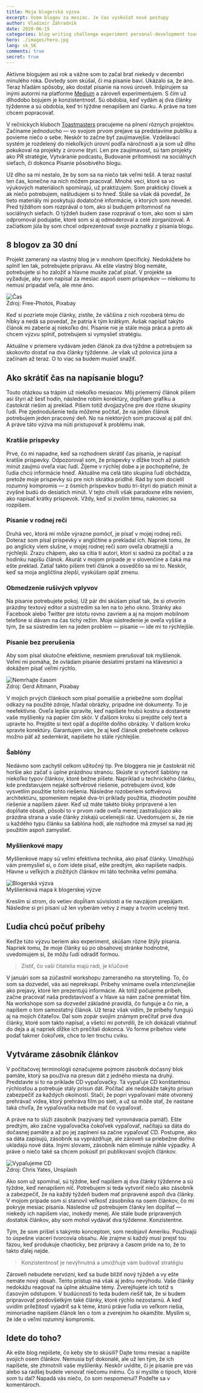 ```yaml
---
title: Moja blogerská výzva
excerpt: Osem blogov za mesiac. Je čas vyskúšať nové postupy
author: Vladimír Záhradník
date: 2020-06-15
categories: blog writing challenge experiment personal-development toastmasters
hero: ./images/hero.jpg
lang: sk_SK
comments: true
secret: true
---
```

Aktívne blogujem asi rok a vážne som to začal brať niekedy v decembri minulého roka. Dovtedy som skúšal, či ma písanie baví. Ukázalo sa, že áno. Teraz hľadám spôsoby, ako dostať písanie na novú úroveň. Inšpirujem sa inými autormi na platforme [Medium][medium] a zároveň experimentujem. S čím už dlhodobo bojujem je konzistentnosť. Sú obdobia, keď vydám aj dva články týždenne a sú obdobia, keď tri týždne nenapíšem ani čiarku. A práve na tom chcem popracovať.

V rečníckych kluboch [Toastmasters][toastmasters] pracujeme na plnení rôznych projektov. Začíname jednoducho — vo svojom prvom prejave sa predstavíme publiku a povieme niečo o sebe. Neskôr to začne byť zaujímavejšie. Vzdelávací systém je rozdelený do niekoľkých úrovní podľa náročnosti a ja som už dlho pokukoval na projekty z úrovne štyri. Len pre zaujímavosť, sú tam projekty ako PR stratégie, Vytváranie podcastu, Budovanie prítomnosti na sociálnych sieťach, či dokonca Písanie pôsobivého blogu.

Už dlho sa mi nestalo, že by som sa na niečo tak veľmi tešil. A teraz nastal ten čas, konečne na nich môžem pracovať. Mnohé veci, ktoré sa vo výukových materiáloch spomínajú, už praktizujem. Som praktický človek a ak niečo potrebujem, naštudujem si to hneď. Stále sa však dá povedať, že tieto materiály mi poskytujú dodatočné informácie, o ktorých som nevedel. Pred týždňom som rozprával o tom, ako si budujem prítomnosť na sociálnych sieťach. O týždeň budem zase rozprávať o tom, ako som si sám odpromoval podujatie, ktoré som si aj odmoderoval a celé zorganizoval. A začiatkom júla by som chcel odprezentovať svoje poznatky z písania blogu.

## 8 blogov za 30 dní
Projekt zameraný na vlastný blog je v mnohom špecifický. Nedokážete ho splniť len tak, potrebujete prípravu. Ak ešte vlastný blog nemáte, potrebujete si ho založiť a hlavne musíte začať písať. V projekte sa vyžaduje, aby som napísal za mesiac aspoň osem príspevkov — niekomu to nemusí pripadať veľa, ale mne áno.

<div className="Image__Large">
  <img src="./images/time.jpg" alt="Čas" />
  <figcaption>Zdroj: Free-Photos, Pixabay</figcaption>
</div>

Keď si pozriete moje články, zistíte, že väčšina z nich rozoberá tému do hĺbky a nedá sa povedať, že patria k tým krátkym. Avšak napísať takýto článok mi zaberie aj niekoľko dní. Písanie nie je stále moja práca a preto ak chcem výzvu splniť, potrebujem si vymyslieť stratégiu.

Aktuálne v priemere vydávam jeden článok za dva týždne a potrebujem sa skokovito dostať na dva články týždenne. Je však už polovica júna a začínam až teraz. O to viac sa budem musieť snažiť.

## Ako skrátiť čas na napísanie blogu?
Touto otázkou sa trápim už niekoľko mesiacov. Môj priemerný článok píšem asi štyri až šesť hodín, následne robím korektúry, dopĺňam grafiku a častokrát riešim aj preklad. Píšem totiž dvojjazyčne pre dve rôzne skupiny ľudí. Pre zjednodušenie teda môžeme počítať, že na jeden článok potrebujem jeden pracovný deň. No na niektorých som pracoval aj päť dní. A práve táto výzva ma núti pristupovať k problému inak.

### Kratšie príspevky
Prvé, čo mi napadne, keď sa rozhodnem skrátiť čas písania, je napísať kratšie príspevky. Odpozoroval som, že príspevky v dĺžke troch až piatich minút zaujmú oveľa viac ľudí. Žijeme v rýchlej dobe a je pochopiteľné, že ľudia chcú informácie hneď. Aktuálne ma celá táto skupina ľudí obchádza, pretože moje príspevky sú pre nich skrátka pridlhé. Rád by som docielil rozumný kompromis — z ôsmich príspevkov budú tri-štyri do piatich minút a zvyšné budú do desiatich minút. V tejto chvíli však paradoxne ešte neviem, ako napísať krátky príspevok. Vždy, keď si zvolím tému, nakoniec sa rozpíšem.

### Písanie v rodnej reči
Druhá vec, ktorá mi môže výrazne pomôcť, je písať v mojej rodnej reči. Doteraz som písal príspevky v angličtine a prekladal ich. Napriek tomu, že po anglicky viem slušne, v mojej rodnej reči som oveľa obratnejší a rýchlejší. Zrazu chápem, ako sa cítia tí autori, ktorí si sadnú za počítač a za hodinku napíšu článok. Akurát v mojom prípade je v slovenčine a čaká ma ešte preklad. Zatiaľ takto píšem tretí článok a osvedčilo sa mi to. Neskôr, keď sa moja angličtina zlepší, vyskúšam opäť zmenu.

### Obmedzenie rušivých vplyvov
Na písanie potrebujete pokoj. Už pár dní skúšam písať tak, že si otvorím prázdny textový editor a sústredím sa len na to jeho okno. Stránky ako Facebook alebo Twitter pre istotu rovno zavriem a aj na mojom mobilnom telefóne si dávam na čas tichý režim. Moje sústredenie je oveľa vyššie a tým, že sa sústredím len na jeden problém — písanie — ide mi to rýchlejšie.

### Písanie bez prerušenia
Aby som písal skutočne efektívne, nesmiem prerušovať tok myšlienok. Veľmi mi pomáha, že ovládam písanie desiatimi prstami na klávesnici a dokážem písať veľmi rýchlo.

<div className="Image__Large">
  <img src="./images/stop-wasting-time.jpg" alt="Nemrhajte časom" />
  <figcaption>Zdroj: Gerd Altmann, Pixabay</figcaption>
</div>

V mojich prvých článkoch som písal pomalšie a priebežne som dopĺňal odkazy na použité zdroje, hľadal obrázky, prípadne iné dokumenty. To je neefektívne. Oveľa lepšie spravíte, keď napíšete hrubú kostru a dostanete vaše myšlienky na papier čím skôr. V ďalšom kroku si prejdite celý text a upravte ho. Prejdite si text opäť a doplňte doňho obrázky. V ďalšom kroku spravte korektúry. Garantujem vám, že aj keď článok prebehnete celkovo možno päť až sedemkrát, napíšete ho stále rýchlejšie.

### Šablóny
Nedávno som zachytil celkom užitočný tip. Pre bloggera nie je častokrát nič horšie ako začať s úplne prázdnou stranou. Skúste si vytvoriť šablóny na niekoľko typov článkov, ktoré bežne píšete. Napríklad u technického článku, kde predstavujem nejaké softvérové riešenie, potrebujem úvod, kde vysvetlím použitie tohto riešenia. Následne rozoberiem softvérovú architektúru, spomeniem nejaké dva-tri príklady použitia, zhodnotím použité riešenie a napíšem záver. Keď už máte takéto bloky pripravené a len dopĺňate obsah, pôsobí to v prvom rade oveľa menej zastrašujúco ako prázdna strana a vaše články získajú ucelenejší ráz. Uvedomujem si, že nie u každého typu článku sa šablóna hodí, ale rozhodne má zmysel sa nad jej použitím aspoň zamyslieť.

### Myšlienkové mapy
Myšlienkové mapy sú veľmi efektívna technika, ako písať články. Umožňujú vám premyslieť si, o čom idete písať, ešte predtým, ako napíšete nadpis. Hlavne u veľkých a zložitých článkov mi táto technika veľmi pomáha.

<div className="Image__Large">
  <img src="./images/sk/blogging-challenge.png" alt="Blogerská výzva" />
  <figcaption>Myšlienková mapa k blogerskej výzve</figcaption>
</div>

Kreslím si strom, do vetiev dopĺňam súvislosti a tie navzájom prepájam. Následne si pri písaní už len vyberám vetvy z mapy a tvorím ucelený text.

## Ľudia chcú počuť príbehy
Keďže túto výzvu beriem ako experiment, skúšam rôzne štýly písania. Napriek tomu, že moje články sú po obsahovej stránke hodnotné, uvedomujem si, že môžu ľudí odradiť formou.

> Zistiť, čo vaši čitatelia majú radi, je kľúčové

V januári som sa zúčastnil workshopu zameraného na storytelling. To, čo som sa dozvedel, vás asi neprekvapí. Príbehy vnímame oveľa intenzívnejšie ako prejavy, ktoré len prezentujú informácie. Ak totiž počujeme príbeh, začne pracovať naša predstavivosť a v hlave sa nám začne premietať film. Na workshope som sa dozvedel základné pravidlá, čo funguje a čo nie, a napíšem o tom samostatný článok. Už teraz však vidím, že príbehy fungujú aj na mojich čitateľov. Dal som zopár svojim známym prečítať prvé dva články, ktoré som takto napísal, a všetci mi potvrdili, že ich dokázali vtiahnuť do deja a aj napriek dĺžke ich prečítali dokonca. Vo forme príbehov viete podať takmer čokoľvek, chce to len trochu cviku.

## Vytvárame zásobník článkov
V počítačovej terminológii označujeme pojmom zásobník dočasný blok pamäte, ktorý sa používa na presun dát z jedného miesta na druhý. Predstavte si to na príklade CD vypaľovačky. Tá vypaľuje CD konštantnou rýchlosťou a potrebuje stály prísun dát. Počítač ale nedokáže takýto prísun zabezpečiť za každých okolností. Stačí, že popri vypaľovaní máte otvorený prehrávač videa, ktorý prehráva film po sieti, a už sa môže stať, že nastane taká chvíľa, že vypaľovačka nebude mať čo vypaľovať.

A práve na to slúži zásobník (nazývaný tiež vyrovnávacia pamäť). Ešte predtým, ako začne vypaľovačka čokoľvek vypaľovať, načítajú sa dáta do dočasnej pamäte a až po jej zaplnení sa začne vypaľovať CD. Postupne, ako sa dáta zapisujú, zásobník sa vyprázdňuje, ale zároveň sa priebežne doňho ukladajú nové dáta. Inými slovami, zásobník nám eliminuje náhle výpadky. A práve o niečo také sa chcem pokúsiť pri publikovaní svojich článkov.

<div className="Image__Medium">
  <img src="./images/writable-cd.jpg" alt="Vypaľujeme CD" />
  <figcaption>Zdroj: Chris Yates, Unsplash</figcaption>
</div>

Ako som už spomínal, sú týždne, keď napíšem aj dva články týždenne a sú týždne, keď nenapíšem nič. Potrebujem si teda vytvoriť niečo ako zásobník a zabezpečiť, že na každý týždeň budem mať pripravené aspoň dva články. V mojom prípade som si stanovil veľkosť zásobníka na osem článkov, čo mi pokryje mesiac písania. Následne už potrebujem články len dopĺňať — niekedy ich napíšem viac, inokedy menej. Ale stále bude pripravených dostatok článkov, aby som mohol vydávať dva týždenne. Konzistentne.

Tým, že som prišiel s takýmto konceptom, som neobjavil Ameriku. Používajú to úspešne viacerí tvorcovia obsahu. Ale zrajme si každý musí prejsť tou fázou, keď produkuje chaoticky, bez prípravy a časom príde na to, že to takto ďalej nejde.

> Konzistentnosť je nevýhnutná a umožňuje vám budovať stratégiu

Zároveň nebudete nervózni, keď sa bude blížiť nový týždeň a vy ešte nemáte nový obsah. Tento prístup má však aj jednu nevýhodu. Vaše články nedokážu reagovať na úplne aktuálne témy. Zverejňujete ich totiž s časovým odstupom. V budúcnosti to teda budem riešiť tak, že si budem pripravovať predovšetkým také články, ktoré rýchlo nezostarnú. A keď uvidím príležitosť vyjadriť sa k téme, ktorú práve ľudia vo veľkom riešia, mimoriadne napíšem článok len o tom a zverejním ho okamžite. Myslím si, že ide o veľmi rozumný kompromis.

## Idete do toho?
Ak ešte blog nepíšete, čo keby ste to skúsili? Dajte tomu mesiac a napíšte svojich osem článkov. Nemusia byť dokonalé, ale už len tým, že ich napíšete, ste zhmotnili vaše myšlienky. Neskôr uvidíte, či je písanie pre vás alebo sa radšej budete venovať niečomu inému. Čo si myslíte o tipoch, ktoré som tu dal? Napadá vás niečo, čo som nespomenul? Podeľte sa v komentároch.

[//]: # (Used references)
[medium]: https://medium.com/
[toastmasters]: https://www.toastmasters.org/